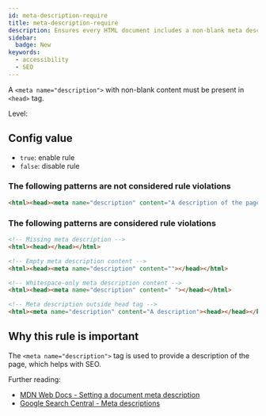 ```yaml
---
id: meta-description-require
title: meta-description-require
description: Ensures every HTML document includes a non-blank meta description tag within the head element for better SEO.
sidebar:
  badge: New
keywords:
  - accessibility
  - SEO
---
```



A `<meta name="description">` with non-blank content must be present in `<head>` tag.

Level: <Badge text="Error" variant="danger" />

## Config value

- `true`: enable rule
- `false`: disable rule

### The following patterns are **not** considered rule violations

```html
<html><head><meta name="description" content="A description of the page"></head></html>
```

### The following patterns are considered rule violations

```html
<!-- Missing meta description -->
<html><head></head></html>

<!-- Empty meta description content -->
<html><head><meta name="description" content=""></head></html>

<!-- Whitespace-only meta description content -->
<html><head><meta name="description" content=" "></head></html>

<!-- Meta description outside head tag -->
<html><meta name="description" content="A description"><head></head></html>
```

## Why this rule is important

The `<meta name="description">` tag is used to provide a description of the page, which helps with SEO.

Further reading:

- [MDN Web Docs - Setting a document meta description](https://developer.mozilla.org/en-US/docs/Web/HTML/Reference/Attributes/content#setting_a_document_meta_description)
- [Google Search Central - Meta descriptions](https://developers.google.com/search/docs/appearance/snippet#meta-descriptions)
